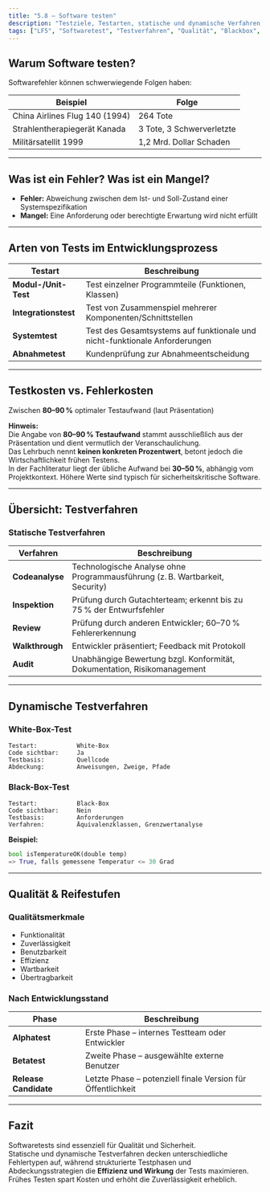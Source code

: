 ```yaml
---
title: "5.8 – Software testen"
description: "Testziele, Testarten, statische und dynamische Verfahren, Qualitätsmerkmale – inkl. Testabdeckung und Testphasen"
tags: ["LF5", "Softwaretest", "Testverfahren", "Qualität", "Blackbox", "Whitebox", "Review", "Testabdeckung"]
---
```


## Warum Software testen?

Softwarefehler können schwerwiegende Folgen haben:

| Beispiel                        | Folge                       |
|---------------------------------|-----------------------------|
| China Airlines Flug 140 (1994)  | 264 Tote                    |
| Strahlentherapiegerät Kanada    | 3 Tote, 3 Schwerverletzte   |
| Militärsatellit 1999            | 1,2 Mrd. Dollar Schaden     |

---

## Was ist ein Fehler? Was ist ein Mangel?

- **Fehler:** Abweichung zwischen dem Ist- und Soll-Zustand einer Systemspezifikation
- **Mangel:** Eine Anforderung oder berechtigte Erwartung wird nicht erfüllt

---

## Arten von Tests im Entwicklungsprozess

| Testart         | Beschreibung                                                                 |
|------------------|------------------------------------------------------------------------------|
| **Modul-/Unit-Test** | Test einzelner Programmteile (Funktionen, Klassen)                          |
| **Integrationstest** | Test von Zusammenspiel mehrerer Komponenten/Schnittstellen                  |
| **Systemtest**       | Test des Gesamtsystems auf funktionale und nicht-funktionale Anforderungen |
| **Abnahmetest**      | Kundenprüfung zur Abnahmeentscheidung                                     |

---

## Testkosten vs. Fehlerkosten

Zwischen **80–90 %** optimaler Testaufwand (laut Präsentation)

**Hinweis:**  
Die Angabe von **80–90 % Testaufwand** stammt ausschließlich aus der Präsentation und dient vermutlich der Veranschaulichung.  
Das Lehrbuch nennt **keinen konkreten Prozentwert**, betont jedoch die Wirtschaftlichkeit frühen Testens.  
In der Fachliteratur liegt der übliche Aufwand bei **30–50 %**, abhängig vom Projektkontext. Höhere Werte sind typisch für sicherheitskritische Software.

---

## Übersicht: Testverfahren

### Statische Testverfahren

| Verfahren        | Beschreibung                                                                 |
|------------------|------------------------------------------------------------------------------|
| **Codeanalyse**  | Technologische Analyse ohne Programmausführung (z. B. Wartbarkeit, Security) |
| **Inspektion**   | Prüfung durch Gutachterteam; erkennt bis zu 75 % der Entwurfsfehler          |
| **Review**       | Prüfung durch anderen Entwickler; 60–70 % Fehlererkennung                    |
| **Walkthrough**  | Entwickler präsentiert; Feedback mit Protokoll                               |
| **Audit**        | Unabhängige Bewertung bzgl. Konformität, Dokumentation, Risikomanagement     |

---

## Dynamische Testverfahren

### White-Box-Test

```text
Testart:           White-Box
Code sichtbar:     Ja
Testbasis:         Quellcode
Abdeckung:         Anweisungen, Zweige, Pfade
```

### Black-Box-Test

```text
Testart:           Black-Box
Code sichtbar:     Nein
Testbasis:         Anforderungen
Verfahren:         Äquivalenzklassen, Grenzwertanalyse
```

**Beispiel:**  
```python
bool isTemperatureOK(double temp)
=> True, falls gemessene Temperatur <= 30 Grad
```

---

## Qualität & Reifestufen

### Qualitätsmerkmale

- Funktionalität
- Zuverlässigkeit
- Benutzbarkeit
- Effizienz
- Wartbarkeit
- Übertragbarkeit

### Nach Entwicklungsstand

| Phase             | Beschreibung                                                  |
|-------------------|---------------------------------------------------------------|
| **Alphatest**     | Erste Phase – internes Testteam oder Entwickler               |
| **Betatest**      | Zweite Phase – ausgewählte externe Benutzer                   |
| **Release Candidate** | Letzte Phase – potenziell finale Version für Öffentlichkeit |

---

## Fazit

Softwaretests sind essenziell für Qualität und Sicherheit.  
Statische und dynamische Testverfahren decken unterschiedliche Fehlertypen auf, während strukturierte Testphasen und Abdeckungsstrategien die **Effizienz und Wirkung** der Tests maximieren. Frühes Testen spart Kosten und erhöht die Zuverlässigkeit erheblich.
